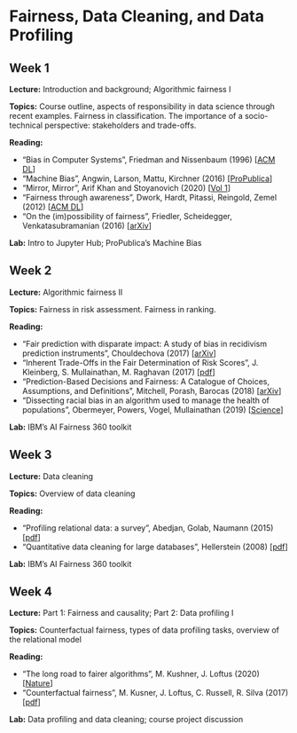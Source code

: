 # Fairness, Data Cleaning, and Data Profiling

## Week 1 {-#w1}

**Lecture:** Introduction and background; Algorithmic fairness I

**Topics:** Course outline, aspects of responsibility in data science through recent examples. Fairness in classification. The importance of a socio-technical perspective: stakeholders and trade-offs.

**Reading:**

*   "Bias in Computer Systems", Friedman and Nissenbaum (1996) [[ACM DL](https://dl.acm.org/citation.cfm?id=230561)]
*   "Machine Bias", Angwin, Larson, Mattu, Kirchner (2016) [[ProPublica](https://www.propublica.org/article/machine-bias-risk-assessments-in-criminal-sentencing)]
*   "Mirror, Mirror", Arif Khan and Stoyanovich (2020) [[Vol 1](https://dataresponsibly.github.io/comics/)]
*   “Fairness through awareness”, Dwork, Hardt, Pitassi, Reingold, Zemel (2012) [[ACM DL](https://dl.acm.org/citation.cfm?doid=2090236.2090255)]  
*   "On the (im)possibility of fairness", Friedler, Scheidegger, Venkatasubramanian (2016) [[arXiv](https://arxiv.org/abs/1609.07236)]  

**Lab:** Intro to Jupyter Hub; ProPublica's Machine Bias

## Week 2 {-#w2}

**Lecture:** Algorithmic fairness II

**Topics:** Fairness in risk assessment. Fairness in ranking.

**Reading:**

*   "Fair prediction with disparate impact: A study of bias in recidivism prediction instruments", Chouldechova (2017) [[arXiv](https://arxiv.org/abs/1703.00056)]     
*   "Inherent Trade-Offs in the Fair Determination of Risk Scores", J. Kleinberg, S. Mullainathan, M. Raghavan (2017) [[pdf](http://drops.dagstuhl.de/opus/volltexte/2017/8156/pdf/LIPIcs-ITCS-2017-43.pdf)]  
*   "Prediction-Based Decisions and Fairness: A Catalogue of Choices, Assumptions, and Definitions", Mitchell, Porash, Barocas (2018) [[arXiv](https://arxiv.org/abs/1811.07867)]  
*   "Dissecting racial bias in an algorithm used to manage the health of populations", Obermeyer, Powers, Vogel, Mullainathan (2019) [[Science](https://science.sciencemag.org/content/366/6464/447)]

**Lab:** IBM's AI Fairness 360 toolkit

## Week 3 {-#w3}

**Lecture:** Data cleaning

**Topics:** Overview of data cleaning

**Reading:**

*   "Profiling relational data: a survey", Abedjan, Golab, Naumann (2015) [[pdf](https://dataresponsibly.github.io/courses/documents/Abedjan_2015.pdf)]  
*   "Quantitative data cleaning for large databases", Hellerstein (2008) [[pdf](https://dataresponsibly.github.io/courses/documents/Hellerstein_2008.pdf)]    

**Lab:** IBM's AI Fairness 360 toolkit

## Week 4 {-#w4}

**Lecture:** Part 1: Fairness and causality; Part 2: Data profiling I

**Topics:** Counterfactual fairness, types of data profiling tasks, overview of the relational model

**Reading:**

*   "The long road to fairer algorithms", M. Kushner, J. Loftus (2020) [[Nature](https://www.nature.com/articles/d41586-020-00274-3)]  
*   "Counterfactual fairness", M. Kusner, J. Loftus, C. Russell, R. Silva (2017) [[pdf](https://papers.nips.cc/paper/6995-counterfactual-fairness.pdf)]

**Lab:** Data profiling and data cleaning; course project discussion